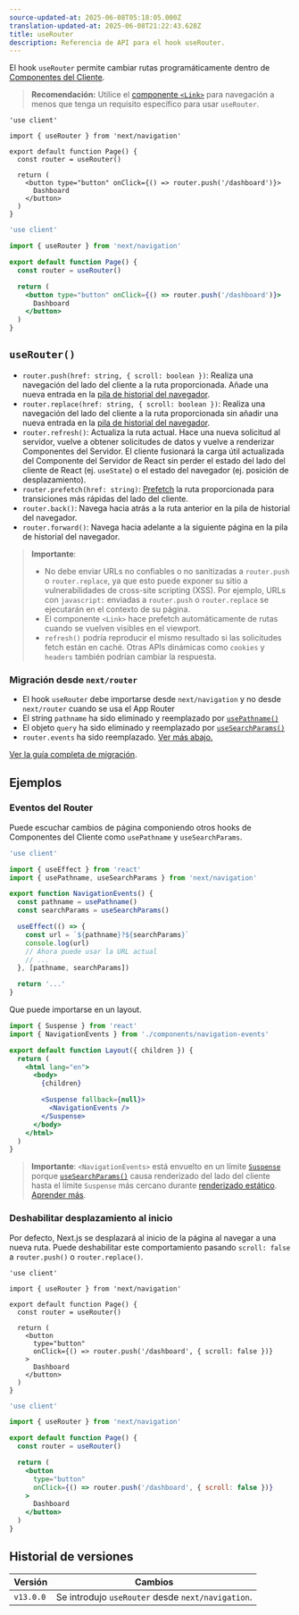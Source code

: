 ```yaml
---
source-updated-at: 2025-06-08T05:18:05.000Z
translation-updated-at: 2025-06-08T21:22:43.628Z
title: useRouter
description: Referencia de API para el hook useRouter.
---
```


El hook `useRouter` permite cambiar rutas programáticamente dentro de [Componentes del Cliente](/docs/app/getting-started/server-and-client-components).

> **Recomendación:** Utilice el [componente `<Link>`](/docs/app/api-reference/components/link) para navegación a menos que tenga un requisito específico para usar `useRouter`.

```tsx filename="app/example-client-component.tsx" switcher
'use client'

import { useRouter } from 'next/navigation'

export default function Page() {
  const router = useRouter()

  return (
    <button type="button" onClick={() => router.push('/dashboard')}>
      Dashboard
    </button>
  )
}
```

```jsx filename="app/example-client-component.js" switcher
'use client'

import { useRouter } from 'next/navigation'

export default function Page() {
  const router = useRouter()

  return (
    <button type="button" onClick={() => router.push('/dashboard')}>
      Dashboard
    </button>
  )
}
```

## `useRouter()`

- `router.push(href: string, { scroll: boolean })`: Realiza una navegación del lado del cliente a la ruta proporcionada. Añade una nueva entrada en la [pila de historial del navegador](https://developer.mozilla.org/docs/Web/API/History_API).
- `router.replace(href: string, { scroll: boolean })`: Realiza una navegación del lado del cliente a la ruta proporcionada sin añadir una nueva entrada en la [pila de historial del navegador](https://developer.mozilla.org/docs/Web/API/History_API).
- `router.refresh()`: Actualiza la ruta actual. Hace una nueva solicitud al servidor, vuelve a obtener solicitudes de datos y vuelve a renderizar Componentes del Servidor. El cliente fusionará la carga útil actualizada del Componente del Servidor de React sin perder el estado del lado del cliente de React (ej. `useState`) o el estado del navegador (ej. posición de desplazamiento).
- `router.prefetch(href: string)`: [Prefetch](/docs/app/getting-started/linking-and-navigating#prefetching) la ruta proporcionada para transiciones más rápidas del lado del cliente.
- `router.back()`: Navega hacia atrás a la ruta anterior en la pila de historial del navegador.
- `router.forward()`: Navega hacia adelante a la siguiente página en la pila de historial del navegador.

> **Importante**:
>
> - No debe enviar URLs no confiables o no sanitizadas a `router.push` o `router.replace`, ya que esto puede exponer su sitio a vulnerabilidades de cross-site scripting (XSS). Por ejemplo, URLs con `javascript:` enviadas a `router.push` o `router.replace` se ejecutarán en el contexto de su página.
> - El componente `<Link>` hace prefetch automáticamente de rutas cuando se vuelven visibles en el viewport.
> - `refresh()` podría reproducir el mismo resultado si las solicitudes fetch están en caché. Otras APIs dinámicas como `cookies` y `headers` también podrían cambiar la respuesta.

### Migración desde `next/router`

- El hook `useRouter` debe importarse desde `next/navigation` y no desde `next/router` cuando se usa el App Router
- El string `pathname` ha sido eliminado y reemplazado por [`usePathname()`](/docs/app/api-reference/functions/use-pathname)
- El objeto `query` ha sido eliminado y reemplazado por [`useSearchParams()`](/docs/app/api-reference/functions/use-search-params)
- `router.events` ha sido reemplazado. [Ver más abajo.](#router-events)

[Ver la guía completa de migración](/docs/app/guides/migrating/app-router-migration).

## Ejemplos

### Eventos del Router

Puede escuchar cambios de página componiendo otros hooks de Componentes del Cliente como `usePathname` y `useSearchParams`.

```jsx filename="app/components/navigation-events.js"
'use client'

import { useEffect } from 'react'
import { usePathname, useSearchParams } from 'next/navigation'

export function NavigationEvents() {
  const pathname = usePathname()
  const searchParams = useSearchParams()

  useEffect(() => {
    const url = `${pathname}?${searchParams}`
    console.log(url)
    // Ahora puede usar la URL actual
    // ...
  }, [pathname, searchParams])

  return '...'
}
```

Que puede importarse en un layout.

```jsx filename="app/layout.js" highlight={2,10-12}
import { Suspense } from 'react'
import { NavigationEvents } from './components/navigation-events'

export default function Layout({ children }) {
  return (
    <html lang="en">
      <body>
        {children}

        <Suspense fallback={null}>
          <NavigationEvents />
        </Suspense>
      </body>
    </html>
  )
}
```

> **Importante**: `<NavigationEvents>` está envuelto en un límite [`Suspense`](/docs/app/api-reference/file-conventions/loading#examples) porque [`useSearchParams()`](/docs/app/api-reference/functions/use-search-params) causa renderizado del lado del cliente hasta el límite `Suspense` más cercano durante [renderizado estático](/docs/app/getting-started/partial-prerendering#static-rendering). [Aprender más](/docs/app/api-reference/functions/use-search-params#behavior).

### Deshabilitar desplazamiento al inicio

Por defecto, Next.js se desplazará al inicio de la página al navegar a una nueva ruta. Puede deshabilitar este comportamiento pasando `scroll: false` a `router.push()` o `router.replace()`.

```tsx filename="app/example-client-component.tsx" switcher
'use client'

import { useRouter } from 'next/navigation'

export default function Page() {
  const router = useRouter()

  return (
    <button
      type="button"
      onClick={() => router.push('/dashboard', { scroll: false })}
    >
      Dashboard
    </button>
  )
}
```

```jsx filename="app/example-client-component.jsx" switcher
'use client'

import { useRouter } from 'next/navigation'

export default function Page() {
  const router = useRouter()

  return (
    <button
      type="button"
      onClick={() => router.push('/dashboard', { scroll: false })}
    >
      Dashboard
    </button>
  )
}
```

## Historial de versiones

| Versión   | Cambios                                        |
| --------- | ---------------------------------------------- |
| `v13.0.0` | Se introdujo `useRouter` desde `next/navigation`. |